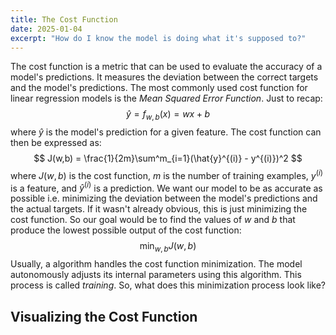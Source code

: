 ```yaml
---
title: The Cost Function
date: 2025-01-04
excerpt: "How do I know the model is doing what it's supposed to?"
---
```

The cost function is a metric that can be used to evaluate the accuracy of a model's predictions. It measures the deviation between the correct targets and the model's predictions. The most commonly used cost function for linear regression models is the _Mean Squared Error Function_. Just to recap:
$$
\hat{y} = f_{w,b}(x) = wx + b
$$
where $\hat{y}$ is the model's prediction for a given feature. The cost function can then be expressed as:
$$
J(w,b) = \frac{1}{2m}\sum^m_{i=1}(\hat{y}^{(i)} - y^{(i)})^2
$$
where $J(w,b)$ is the cost function, $m$ is the number of training examples, $y^{(i)}$ is a feature, and $\hat{y}^{(i)}$ is a prediction.
We want our model to be as accurate as possible i.e. minimizing the deviation between the model's predictions and the actual targets. If it wasn't already obvious, this is just minimizing the cost function. So our goal would be to find the values of $w$ and $b$ that produce the lowest possible output of the cost function:
$$
\min_{w,b}J(w,b)
$$
Usually, a algorithm handles the cost function minimization. The model autonomously adjusts its internal parameters using this algorithm. This process is called _training_.
So, what does this minimization process look like?

## Visualizing the Cost Function
